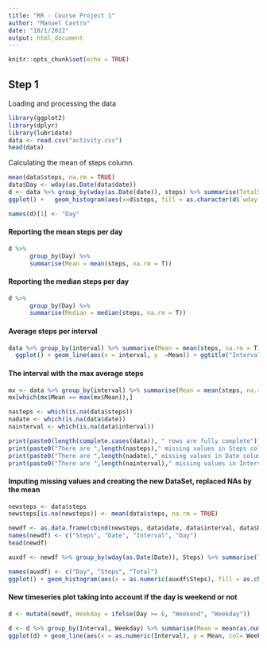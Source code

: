 ---
title: "RR - Course Project 1"
author: "Manuel Castro"
date: "10/1/2022"
output: html_document
---

```{r setup, include=FALSE}
knitr::opts_chunk$set(echo = TRUE)
```

## Step 1

Loading and processing the data

```{r echo=TRUE}
library(ggplot2)
library(dplyr)
library(lubridate)
data <- read.csv("activity.csv")
head(data)
```

Calculating the mean of steps column.

```{r echo=TRUE}
mean(data$steps, na.rm = TRUE)
data$Day <- wday(as.Date(data$date))
d <- data %>% group_by(wday(as.Date(date)), steps) %>% summarise(TotalSteps = sum(steps))
ggplot() +   geom_histogram(aes(x=d$steps, fill = as.character(d$`wday(as.Date(date))`))) + xlab("Steps") + ylab("Frecuency") +ggtitle("Histogram of steps per day") + scale_fill_discrete(name = "Week Day")
```


```{r echo=TRUE}
names(d)[1] <- "Day"
```
#### Reporting the mean steps per day


```{r echo=TRUE}
d %>%
      group_by(Day) %>%
      summarise(Mean = mean(steps, na.rm = T))
```
#### Reporting the median steps per day


```{r echo=TRUE}
d %>%
      group_by(Day) %>%
      summarise(Median = median(steps, na.rm = T))
```

#### Average steps per interval
```{r}
data %>% group_by(interval) %>% summarise(Mean = mean(steps, na.rm = T)) %>% 
  ggplot() + geom_line(aes(x = interval, y  =Mean)) + ggtitle("Interval vs. Average steps")
```


#### The interval with the max average steps
```{r}
mx <- data %>% group_by(interval) %>% summarise(Mean = mean(steps, na.rm = T))
mx[which(mx$Mean == max(mx$Mean)),]

```
```{r}

nasteps <- which(is.na(data$steps))
nadate <- which(is.na(data$date))
nainterval <- which(is.na(data$interval))

print(paste0(length(complete.cases(data)), " rows are fully complete"))
print(paste0("There are ",length(nasteps)," missing values in Steps column"))
print(paste0("There are ",length(nadate)," missing values in Date column"))
print(paste0("There are ",length(nainterval)," missing values in Interval column"))

```
#### Imputing missing values and creating the new DataSet, replaced NAs by the mean
```{r}

newsteps <- data$steps  
newsteps[is.na(newsteps)] <- mean(data$steps, na.rm = TRUE)

newdf <- as.data.frame(cbind(newsteps, data$date, data$interval, data$Day))
names(newdf) <- c("Steps", "Date", "Interval", "Day")
head(newdf)

```

```{r}

auxdf <- newdf %>% group_by(wday(as.Date(Date)), Steps) %>% summarise(TotalSteps = sum(as.numeric(Steps)))

names(auxdf) <- c("Day", "Steps", "Total")
ggplot() + geom_histogram(aes(x = as.numeric(auxdf$Steps), fill = as.character(auxdf$Day)))+ xlab("Steps") + ylab("Frecuency") +ggtitle("Histogram of steps per day with fixed Na") + scale_fill_discrete(name = "Week Day")

```
#### New timeseries plot taking into account if the day is weekend or not
```{r}

d <- mutate(newdf, Weekday = ifelse(Day >= 6, "Weekend", "Weekday"))

d <- d %>% group_by(Interval, Weekday) %>% summarise(Mean = mean(as.numeric(Steps)))
ggplot(d) + geom_line(aes(x = as.numeric(Interval), y = Mean, col= Weekday), size = 1) + ggtitle("Interval vs. Average steps") + xlab("Interval") + ylab("Average Steps")




```
